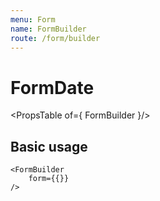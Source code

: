 ```yaml
---
menu: Form
name: FormBuilder
route: /form/builder
---
```





# FormDate
<PropsTable of={ FormBuilder }/>

## Basic usage

```
<FormBuilder
    form={{}}
/>
```

<Playground>
    <FormBuilder
        fields = { [
                { component: 'input', id: 'clientName', name: 'clientName', required: false, type: 'text' },
                { component: 'input', id: 'clientCpf', name: 'clientCpf', required: true, type: 'text' },
                { component: 'input', id: 'data', name: 'data', required: true, type: 'date' },
                { component: 'input', id: 'hora', name: 'clientCpf', required: true, type: 'time' }
            ] }
        form={{}}
    />
</Playground>
